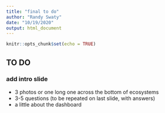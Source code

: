 ```yaml
---
title: "final to do"
author: "Randy Swaty"
date: "10/19/2020"
output: html_document
---
```


```r
knitr::opts_chunk$set(echo = TRUE)
```

## TO DO

### add intro slide
  
  * 3 photos or one long one across the bottom of ecosystems
  * 3-5 questions (to be repeated on last slide, with answers)
  * a little about the dashboard
